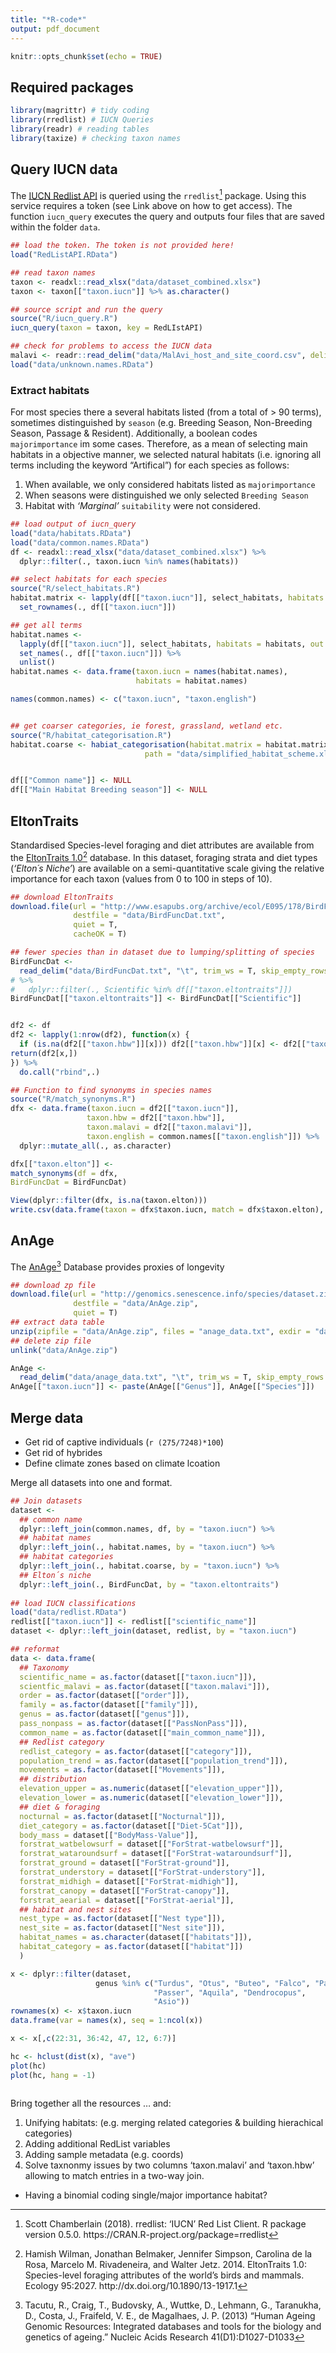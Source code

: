 ```yaml
---
title: "*R-code*"
output: pdf_document
---
```


```r
knitr::opts_chunk$set(echo = TRUE)
```

## Required packages

```r
library(magrittr) # tidy coding
library(rredlist) # IUCN Queries
library(readr) # reading tables
library(taxize) # checking taxon names
```


## Query IUCN data

The [IUCN Redlist API](http://apiv3.iucnredlist.org/api/v3/docs) is queried using the `rredlist`[^1] package. Using this service requires a token (see Link above on how to get access). The function `iucn_query` executes the query and outputs four files that are saved within the folder `data`.

```r
## load the token. The token is not provided here!
load("RedListAPI.RData")
```

```r
## read taxon names
taxon <- readxl::read_xlsx("data/dataset_combined.xlsx")
taxon <- taxon[["taxon.iucn"]] %>% as.character()

## source script and run the query
source("R/iucn_query.R")
iucn_query(taxon = taxon, key = RedLIstAPI)
```

```r
## check for problems to access the IUCN data
malavi <- readr::read_delim("data/MalAvi_host_and_site_coord.csv", delim = ";")
load("data/unknown.names.RData")
```

### Extract habitats 

For most species there a several habitats listed (from a total of > 90 terms), sometimes distinguished by `season` (e.g. Breeding Season, Non-Breeding Season, Passage & Resident). Additionally, a boolean codes `majorimportance` im some cases. Therefore, as a mean of selecting main habitats in a objective manner, we selected natural habitats (i.e. ignoring all terms including the keyword "Artifical") for each species as follows:

1. When available, we only considered habitats listed as `majorimportance`
2. When seasons were distinguished we only selected `Breeding Season`
3. Habitat with *'Marginal'* `suitability` were not considered.  

```r
## load output of iucn_query
load("data/habitats.RData") 
load("data/common.names.RData")
df <- readxl::read_xlsx("data/dataset_combined.xlsx") %>% 
  dplyr::filter(., taxon.iucn %in% names(habitats))

## select habitats for each species
source("R/select_habitats.R")
habitat.matrix <- lapply(df[["taxon.iucn"]], select_habitats, habitats = habitats) %>%   do.call("rbind",.)  %>% 
  set_rownames(., df[["taxon.iucn"]])

## get all terms 
habitat.names <-
  lapply(df[["taxon.iucn"]], select_habitats, habitats = habitats, out = "names") %>% 
  set_names(., df[["taxon.iucn"]]) %>% 
  unlist()
habitat.names <- data.frame(taxon.iucn = names(habitat.names),
                            habitats = habitat.names)

names(common.names) <- c("taxon.iucn", "taxon.english")


## get coarser categories, ie forest, grassland, wetland etc.
source("R/habitat_categorisation.R")
habitat.coarse <- habiat_categorisation(habitat.matrix = habitat.matrix, 
                              path = "data/simplified_habitat_scheme.xlsx" )


df[["Common name"]] <- NULL
df[["Main Habitat Breeding season"]] <- NULL
```

## EltonTraits

Standardised Species-level foraging and diet attributes are available from the [EltonTraits 1.0](http://www.esapubs.org/archive/ecol/E095/178/)[^2] database. In this dataset, foraging strata and diet types (*'Elton´s Niche'*) are available on a semi-quantitative scale giving the relative importance for each taxon (values from 0 to 100 in steps of 10). 

```r
## download EltonTraits
download.file(url = "http://www.esapubs.org/archive/ecol/E095/178/BirdFuncDat.txt",
              destfile = "data/BirdFuncDat.txt",
              quiet = T,
              cacheOK = T)
```

```r
## fewer species than in dataset due to lumping/splitting of species
BirdFuncDat <-
  read_delim("data/BirdFuncDat.txt", "\t", trim_ws = T, skip_empty_rows = T) 
# %>% 
#   dplyr::filter(., Scientific %in% df[["taxon.eltontraits"]])
BirdFuncDat[["taxon.eltontraits"]] <- BirdFuncDat[["Scientific"]]


df2 <- df
df2 <- lapply(1:nrow(df2), function(x) {
  if (is.na(df2[["taxon.hbw"]][x])) df2[["taxon.hbw"]][x] <- df2[["taxon.iucn"]][x]
return(df2[x,])
}) %>% 
  do.call("rbind",.)

## Function to find synonyms in species names
source("R/match_synonyms.R")
dfx <- data.frame(taxon.iucn = df2[["taxon.iucn"]],
                 taxon.hbw = df2[["taxon.hbw"]],
                 taxon.malavi = df2[["taxon.malavi"]],
                 taxon.english = common.names[["taxon.english"]]) %>%
  dplyr::mutate_all(., as.character)

dfx[["taxon.elton"]] <- 
match_synonyms(df = dfx,
BirdFuncDat = BirdFuncDat)

View(dplyr::filter(dfx, is.na(taxon.elton)))
write.csv(data.frame(taxon = dfx$taxon.iucn, match = dfx$taxon.elton), "data/temp.csv")
```

## AnAge 

The [AnAge](https://genomics.senescence.info/species/)[^3] Database provides proxies of longevity

```r
## download zp file
download.file(url = "http://genomics.senescence.info/species/dataset.zip",
              destfile = "data/AnAge.zip",
              quiet = T)
## extract data table
unzip(zipfile = "data/AnAge.zip", files = "anage_data.txt", exdir = "data")
## delete zip file
unlink("data/AnAge.zip")

AnAge <- 
  read_delim("data/anage_data.txt", "\t", trim_ws = T, skip_empty_rows = T)
AnAge[["taxon.iucn"]] <- paste(AnAge[["Genus"]], AnAge[["Species"]]) 
```


## Merge data

* Get rid of captive individuals (`r (275/7248)*100`)
* Get rid of hybrides 
* Define climate zones based on climate lcoation

Merge all datasets into one and format. 

```r
## Join datasets
dataset <- 
  ## common name
  dplyr::left_join(common.names, df, by = "taxon.iucn") %>% 
  ## habitat names
  dplyr::left_join(., habitat.names, by = "taxon.iucn") %>% 
  ## habitat categories
  dplyr::left_join(., habitat.coarse, by = "taxon.iucn") %>% 
  ## Elton´s niche
  dplyr::left_join(., BirdFuncDat, by = "taxon.eltontraits")
  
## load IUCN classifications
load("data/redlist.RData")
redlist[["taxon.iucn"]] <- redlist[["scientific_name"]]
dataset <- dplyr::left_join(dataset, redlist, by = "taxon.iucn")

## reformat
data <- data.frame(
  ## Taxonomy
  scientific_name = as.factor(dataset[["taxon.iucn"]]),
  scientfic_malavi = as.factor(dataset[["taxon.malavi"]]),
  order = as.factor(dataset[["order"]]),
  family = as.factor(dataset[["family"]]),
  genus = as.factor(dataset[["genus"]]),
  pass_nonpass = as.factor(dataset[["PassNonPass"]]),
  common_name = as.factor(dataset[["main_common_name"]]),
  ## Redlist category
  redlist_category = as.factor(dataset[["category"]]),
  population_trend = as.factor(dataset[["population_trend"]]),
  movements = as.factor(dataset[["Movements"]]),
  ## distribution
  elevation_upper = as.numeric(dataset[["elevation_upper"]]),
  elevation_lower = as.numeric(dataset[["elevation_lower"]]),
  ## diet & foraging
  nocturnal = as.factor(dataset[["Nocturnal"]]),
  diet_category = as.factor(dataset[["Diet-5Cat"]]), 
  body_mass = dataset[["BodyMass-Value"]],
  forstrat_watbelowsurf = dataset[["ForStrat-watbelowsurf"]],
  forstrat_wataroundsurf = dataset[["ForStrat-wataroundsurf"]],
  forstrat_ground = dataset[["ForStrat-ground"]],
  forstrat_understory = dataset[["ForStrat-understory"]],
  forstrat_midhigh = dataset[["ForStrat-midhigh"]],
  forstrat_canopy = dataset[["ForStrat-canopy"]],
  forstrat_aearial = dataset[["ForStrat-aerial"]],
  ## habitat and nest sites 
  nest_type = as.factor(dataset[["Nest type"]]),
  nest_site = as.factor(dataset[["Nest site"]]),
  habitat_names = as.character(dataset[["habitats"]]),
  habitat_category = as.factor(dataset[["habitat"]])
  )
```


```r
x <- dplyr::filter(dataset, 
                   genus %in% c("Turdus", "Otus", "Buteo", "Falco", "Parus",
                                "Passer", "Aquila", "Dendrocopus",
                                "Asio"))
rownames(x) <- x$taxon.iucn
data.frame(var = names(x), seq = 1:ncol(x))

x <- x[,c(22:31, 36:42, 47, 12, 6:7)]

hc <- hclust(dist(x), "ave")
plot(hc)
plot(hc, hang = -1)
```


```r
```


Bring together all the resources ... and:

1. Unifying habitats: (e.g. merging related categories & building hierachical categories)
2. Adding additional RedList variables
4. Adding sample metadata (e.g. coords)
5. Solve taxnonmy issues by two columns 'taxon.malavi' and 'taxon.hbw' allowing to match entries in a two-way join.

* Having a binomial coding single/major importance habitat?

[^1]: Scott Chamberlain (2018). rredlist: 'IUCN' Red List Client. R package version 0.5.0. https://CRAN.R-project.org/package=rredlist
[^2]: Hamish Wilman, Jonathan Belmaker, Jennifer Simpson, Carolina de la Rosa, Marcelo M. Rivadeneira, and Walter Jetz. 2014. EltonTraits 1.0: Species-level foraging attributes of the world’s birds and mammals. Ecology 95:2027. http://dx.doi.org/10.1890/13-1917.1
[^3]: Tacutu, R., Craig, T., Budovsky, A., Wuttke, D., Lehmann, G., Taranukha, D., Costa, J., Fraifeld, V. E., de Magalhaes, J. P. (2013) "Human Ageing Genomic Resources: Integrated databases and tools for the biology and genetics of ageing." Nucleic Acids Research 41(D1):D1027-D1033
